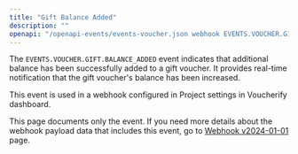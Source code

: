 ```yaml
---
title: "Gift Balance Added"
description: ""
openapi: "/openapi-events/events-voucher.json webhook EVENTS.VOUCHER.GIFT.BALANCE_ADDED"
---
```


The `EVENTS.VOUCHER.GIFT.BALANCE_ADDED` event indicates that additional balance has been successfully added to a gift voucher. It provides real-time notification that the gift voucher's balance has been increased.

This event is used in a webhook configured in Project settings in Voucherify dashboard.

<note>This page documents only the event. If you need more details about the webhook payload data that includes this event, go to [Webhook v2024-01-01](/api-reference/introduction-to-webhooks "Introduction to webhooks v2024-01-01") page.</note>